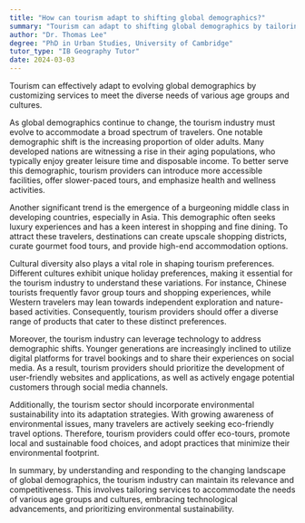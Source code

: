 ```yaml
---
title: "How can tourism adapt to shifting global demographics?"
summary: "Tourism can adapt to shifting global demographics by tailoring services to meet the needs of different age groups and cultures."
author: "Dr. Thomas Lee"
degree: "PhD in Urban Studies, University of Cambridge"
tutor_type: "IB Geography Tutor"
date: 2024-03-03
---
```


Tourism can effectively adapt to evolving global demographics by customizing services to meet the diverse needs of various age groups and cultures.

As global demographics continue to change, the tourism industry must evolve to accommodate a broad spectrum of travelers. One notable demographic shift is the increasing proportion of older adults. Many developed nations are witnessing a rise in their aging populations, who typically enjoy greater leisure time and disposable income. To better serve this demographic, tourism providers can introduce more accessible facilities, offer slower-paced tours, and emphasize health and wellness activities.

Another significant trend is the emergence of a burgeoning middle class in developing countries, especially in Asia. This demographic often seeks luxury experiences and has a keen interest in shopping and fine dining. To attract these travelers, destinations can create upscale shopping districts, curate gourmet food tours, and provide high-end accommodation options.

Cultural diversity also plays a vital role in shaping tourism preferences. Different cultures exhibit unique holiday preferences, making it essential for the tourism industry to understand these variations. For instance, Chinese tourists frequently favor group tours and shopping experiences, while Western travelers may lean towards independent exploration and nature-based activities. Consequently, tourism providers should offer a diverse range of products that cater to these distinct preferences.

Moreover, the tourism industry can leverage technology to address demographic shifts. Younger generations are increasingly inclined to utilize digital platforms for travel bookings and to share their experiences on social media. As a result, tourism providers should prioritize the development of user-friendly websites and applications, as well as actively engage potential customers through social media channels.

Additionally, the tourism sector should incorporate environmental sustainability into its adaptation strategies. With growing awareness of environmental issues, many travelers are actively seeking eco-friendly travel options. Therefore, tourism providers could offer eco-tours, promote local and sustainable food choices, and adopt practices that minimize their environmental footprint.

In summary, by understanding and responding to the changing landscape of global demographics, the tourism industry can maintain its relevance and competitiveness. This involves tailoring services to accommodate the needs of various age groups and cultures, embracing technological advancements, and prioritizing environmental sustainability.
    